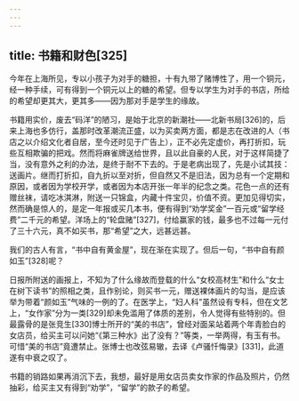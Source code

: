 ```yaml
---
---
---
```

title: 书籍和财色[325]
---




今年在上海所见，专以小孩子为对手的糖担，十有九带了赌博性了，用一个铜元，经一种手续，可有得到一个铜元以上的糖的希望。但专以学生为对手的书店，所给的希望却更其大，更其多——因为那对手是学生的缘故。

书籍用实价，废去“码洋”的陋习，是始于北京的新潮社——北新书局[326]的，后来上海也多仿行，盖那时改革潮流正盛，以为买卖两方面，都是志在改进的人（书店之以介绍文化者自居，至今还时见于广告上），正不必先定虚价，再打折扣，玩些互相欺骗的把戏。然而将麻雀牌送给世界，且以此自豪的人民，对于这样简捷了当，没有意外之利的办法，是终于耐不下去的。于是老病出现了，先是小试其技：送画片。继而打折扣，自九折以至对折，但自然又不是旧法，因为总有一个定期和原因，或者因为学校开学，或者因为本店开张一年半的纪念之类。花色一点的还有赠丝袜，请吃冰淇淋，附送一只锦盒，内藏十件宝贝，价值不资。更加见得切实，然而确是惊人的，是定一年报或买几本书，便有得到“劝学奖金”一百元或“留学经费”二千元的希望。洋场上的“轮盘赌”[327]，付给赢家的钱，最多也不过每一元付了三十六元，真不如买书，那“希望”之大，远甚远甚。

我们的古人有言，“书中自有黄金屋”，现在渐在实现了。但后一句，“书中自有颜如玉”[328]呢？

日报所附送的画报上，不知为了什么缘故而登载的什么“女校高材生”和什么“女士在树下读书”的照相之类，且作别论，则买书一元，赠送裸体画片的勾当，是应该举为带着“颜如玉”气味的一例的了。在医学上，“妇人科”虽然设有专科，但在文艺上，“女作家”分为一类[329]却未免滥用了体质的差别，令人觉得有些特别的。但最露骨的是张竞生[330]博士所开的“美的书店”，曾经对面呆站着两个年青脸白的女店员，给买主可以问她“《第三种水》出了没有？”等类，一举两得，有玉有书。可惜“美的书店”竟遭禁止。张博士也改弦易辙，去译《卢骚忏悔录》[331]，此道遂有中衰之叹了。

书籍的销路如果再消沉下去，我想，最好是用女店员卖女作家的作品及照片，仍然抽彩，给买主又有得到“劝学”，“留学”的款子的希望。